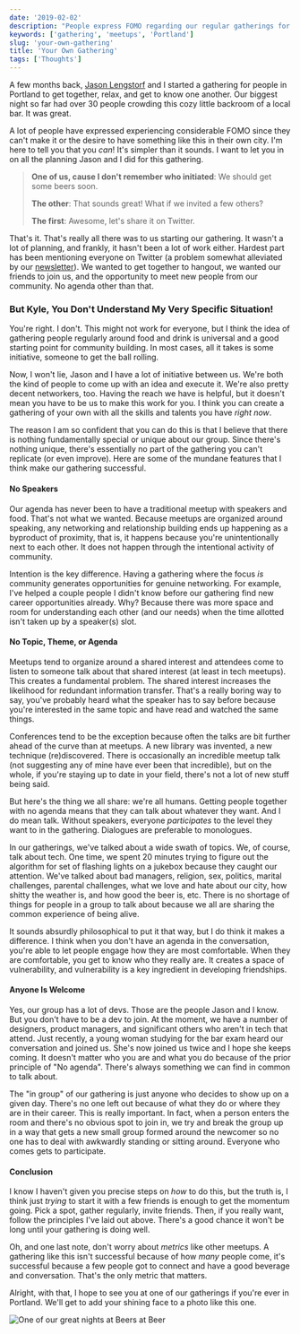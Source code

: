 ```yaml
---
date: '2019-02-02'
description: "People express FOMO regarding our regular gatherings for drinks and conversation here in Portland. I think you can start your own gathering and here's why."
keywords: ['gathering', 'meetups', 'Portland']
slug: 'your-own-gathering'
title: 'Your Own Gathering'
tags: ['Thoughts']
---
```


A few months back, [Jason Lengstorf](https://twitter.com/jlengstorf) and I started a gathering for people in Portland to get together, relax, and get to know one another. Our biggest night so far had over 30 people crowding this cozy little backroom of a local bar. It was great.

A lot of people have expressed experiencing considerable FOMO since they can't make it or the desire to have something like this in their own city. I'm here to tell you that you _can_! It's simpler than it sounds. I want to let you in on all the planning Jason and I did for this gathering.

> **One of us, cause I don't remember who initiated**: We should get some beers soon.
>
> **The other**: That sounds great! What if we invited a few others?
>
> **The first**: Awesome, let's share it on Twitter.

That's it. That's really all there was to us starting our gathering. It wasn't a lot of planning, and frankly, it hasn't been a lot of work either. Hardest part has been mentioning everyone on Twitter (a problem somewhat alleviated by our [newsletter](https://tinyletter.com/beersatbeer-pdx)). We wanted to get together to hangout, we wanted our friends to join us, and the opportunity to meet new people from our community. No agenda other than that.

### But Kyle, You Don't Understand My Very Specific Situation!

You're right. I don't. This might not work for everyone, but I think the idea of gathering people regularly around food and drink is universal and a good starting point for community building. In most cases, all it takes is some initiative, someone to get the ball rolling.

Now, I won't lie, Jason and I have a lot of initiative between us. We're both the kind of people to come up with an idea and execute it. We're also pretty decent networkers, too. Having the reach we have is helpful, but it doesn't mean you have to be us to make this work for you. I think you can create a gathering of your own with all the skills and talents you have _right now_.

The reason I am so confident that you can do this is that I believe that there is nothing fundamentally special or unique about our group. Since there's nothing unique, there's essentially no part of the gathering you can't replicate (or even improve). Here are some of the mundane features that I think make our gathering successful.

#### No Speakers

Our agenda has never been to have a traditional meetup with speakers and food. That's not what we wanted. Because meetups are organized around speaking, any networking and relationship building ends up happening as a byproduct of proximity, that is, it happens because you're unintentionally next to each other. It does not happen through the intentional activity of community.

Intention is the key difference. Having a gathering where the focus _is_ community generates opportunities for genuine networking. For example, I've helped a couple people I didn't know before our gathering find new career opportunities already. Why? Because there was more space and room for understanding each other (and our needs) when the time allotted isn't taken up by a speaker(s) slot.

#### No Topic, Theme, or Agenda

Meetups tend to organize around a shared interest and attendees come to listen to someone talk about that shared interest (at least in tech meetups). This creates a fundamental problem. The shared interest increases the likelihood for redundant information transfer. That's a really boring way to say, you've probably heard what the speaker has to say before because you're interested in the same topic and have read and watched the same things.

Conferences tend to be the exception because often the talks are bit further ahead of the curve than at meetups. A new library was invented, a new technique (re)discovered. There is occasionally an incredible meetup talk (not suggesting any of mine have ever been that incredible), but on the whole, if you're staying up to date in your field, there's not a lot of new stuff being said.

But here's the thing we all share: we're all humans. Getting people together with no agenda means that they can talk about whatever they want. And I do mean talk. Without speakers, everyone _participates_ to the level they want to in the gathering. Dialogues are preferable to monologues.

In our gatherings, we've talked about a wide swath of topics. We, of course, talk about tech. One time, we spent 20 minutes trying to figure out the algorithm for set of flashing lights on a jukebox because they caught our attention. We've talked about bad managers, religion, sex, politics, marital challenges, parental challenges, what we love and hate about our city, how shitty the weather is, and how good the beer is, etc. There is no shortage of things for people in a group to talk about because we all are sharing the common experience of being alive.

It sounds absurdly philosophical to put it that way, but I do think it makes a difference. I think when you don't have an agenda in the conversation, you're able to let people engage how they are most comfortable. When they are comfortable, you get to know who they really are. It creates a space of vulnerability, and vulnerability is a key ingredient in developing friendships.

#### Anyone Is Welcome

Yes, our group has a lot of devs. Those are the people Jason and I know. But you don't have to be a dev to join. At the moment, we have a number of designers, product managers, and significant others who aren't in tech that attend. Just recently, a young woman studying for the bar exam heard our conversation and joined us. She's now joined us twice and I hope she keeps coming. It doesn't matter who you are and what you do because of the prior principle of "No agenda". There's always something we can find in common to talk about.

The "in group" of our gathering is just anyone who decides to show up on a given day. There's no one left out because of what they do or where they are in their career. This is really important. In fact, when a person enters the room and there's no obvious spot to join in, we try and break the group up in a way that gets a new small group formed around the newcomer so no one has to deal with awkwardly standing or sitting around. Everyone who comes gets to participate.

#### Conclusion

I know I haven't given you precise steps on _how_ to do this, but the truth is, I think just _trying_ to start it with a few friends is enough to get the momentum going. Pick a spot, gather regularly, invite friends. Then, if you really want, follow the principles I've laid out above. There's a good chance it won't be long until your gathering is doing well.

Oh, and one last note, don't worry about _metrics_ like other meetups. A gathering like this isn't successful because of how _many_ people come, it's successful because a few people got to connect and have a good beverage and conversation. That's the only metric that matters.

Alright, with that, I hope to see you at one of our gatherings if you're ever in Portland. We'll get to add your shining face to a photo like this one.

![One of our great nights at Beers at Beer](/images/beers_at_beer.jpg)
